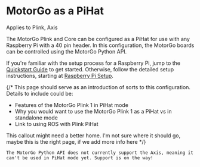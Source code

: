 

# MotorGo as a PiHat

<Callout type="info" emoji="🤖">
    Applies to Plink, Axis
</Callout>

The MotorGo Plink and Core can be configured as a PiHat for use with any Raspberry Pi with a 40 pin header. In this configuration, the MotorGo boards can be controlled using the MotorGo Python API.

If you're familiar with the setup process for a Raspberry Pi, jump to the [Quickstart Guide](/pihat_mode/quickstart) to get started. Otherwise, follow the detailed setup instructions, starting at [Raspberry Pi Setup](/pihat_mode/pi_setup).


{/* This page should serve as an introduction of sorts to this configuration. Details to include could be:
* Features of the MotorGo Plink 1 in PiHat mode
* Why you would want to use the MotorGo Plink 1 as a PiHat vs in standalone mode
* Link to using ROS with Plink PiHat


This callout might need a better home. I'm not sure where it should go, maybe this is the right page, if we add more info here */}

<Callout type="warning" emoji="⚠️">

    The MotorGo Python API does not currently support the Axis, meaning it can't be used in PiHat mode yet. Support is on the way!
</Callout>

